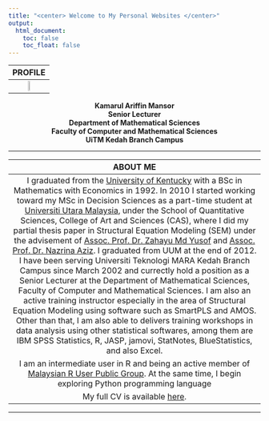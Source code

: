 ---
title: "<center> Welcome to My Personal Websites </center>"
output:
  html_document: 
    toc: false
    toc_float: false
---

<link rel="stylesheet" href="styles.css" type="text/css">

| **PROFILE** |  
|:-----------:|  
|<img src="images/profile 3.png" style="width:20%; border:0px solid" align="center">|  
<center>  
**Kamarul Ariffin Mansor**  
**Senior Lecturer**  
**Department of Mathematical Sciences**  
**Faculty of Computer and Mathematical Sciences**  
**UiTM Kedah Branch Campus**  
</center>  
  
---  

| **ABOUT ME** |  
|:--------------:|  
|I graduated from the [University of Kentucky](https://math.as.uky.edu/) with a BSc in Mathematics with Economics in 1992. In 2010 I started working toward my MSc in Decision Sciences as a part-time student at [Universiti Utara Malaysia](http://sqs.uum.edu.my/), under the School of Quantitative Sciences, College of Art and Sciences (CAS), where I did my partial thesis paper in Structural Equation Modeling (SEM) under the advisement of [Assoc. Prof. Dr. Zahayu Md Yusof](http://experts.uum.edu.my/Researcher_Info.aspx?nopkj=1869) and [Assoc. Prof. Dr. Nazrina Aziz](http://experts.uum.edu.my/Researcher_Info.aspx?nopkj=2237). I graduated from UUM at the end of 2012. I have been serving Universiti Teknologi MARA Kedah Branch Campus since March 2002 and currectly hold a position as a Senior Lecturer at the Department of Mathematical Sciences, Faculty of Computer and Mathematical Sciences. I am also an active training instructor especially in the area of Structural Equation Modeling using software such as SmartPLS and AMOS. Other than that, I am also able to delivers training workshops in data analysis using other statistical softwares, among them are IBM SPSS Statistics, R, JASP, jamovi, StatNotes, BlueStatistics, and also Excel.| 
|I am an intermediate user in R and being an active member of [Malaysian R User Public Group](https://www.meetup.com/Malaysia-R-User-Group/). At the same time, I begin exploring Python programming language|   
|My full CV is available [here](files/cv_kamansor.pdf).|  

***  
